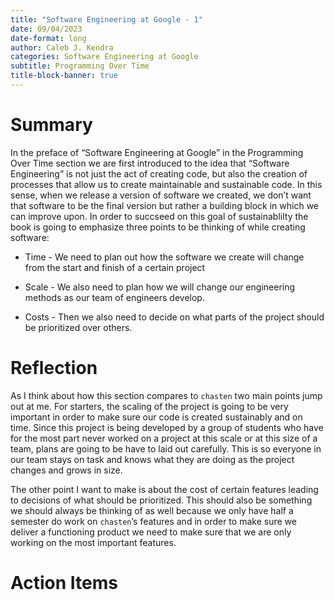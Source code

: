 ```yaml
---
title: "Software Engineering at Google - 1"
date: 09/04/2023
date-format: long
author: Caleb J. Kendra
categories: Software Engineering at Google
subtitle: Programming Over Time
title-block-banner: true
---
```


# Summary

In the preface of "Software Engineering at Google" in the Programming Over Time section we are first introduced to the idea that "Software Engineering" is not just the act of creating code, but also the creation of processes that allow us to create maintainable and sustainable code. In this sense, when we release a version of software we created, we don't want that software to be the final version but rather a building block in which we can improve upon. In order to succseed on this goal of sustainablilty the book is going to emphasize three points to be thinking of while creating software:

- Time - We need to plan out how the software we create will change from the start and finish of a certain project

- Scale - We also need to plan how we will change our engineering methods as our team of engineers develop.

- Costs - Then we also need to decide on what parts of the project should be prioritized over others.

# Reflection

As I think about how this section compares to `chasten` two main points jump out at me. For starters, the scaling of the project is going to be very important in order to make sure our code is created sustainably and on time. Since this project is being developed by a group of students who have for the most part never worked on a project at this scale or at this size of a team, plans are going to be have to laid out carefully. This is so everyone in our team stays on task and knows what they are doing as the project changes and grows in size.

The other point I want to make is about the cost of certain features leading to decisions of what should be prioritized. This should also be something we should always be thinking of as well because we only have half a semester do work on `chasten`'s features and in order to make sure we deliver a functioning product we need to make sure that we are only working on the most important features.

# Action Items
